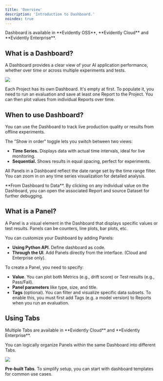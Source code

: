 ```yaml
---
title: 'Overview'
description: 'Introduction to Dashboard.'
noindex: true
---
```


<Check>
  Dashboard is available in **Evidently OSS**, **Evidently Cloud** and **Evidently Enterprise**.
</Check>

## What is a Dashboard?

A Dashboard provides a clear view of your AI application performance, whether over time or across multiple experiments and tests.

![](/images/dashboard_llm_light.png)

Each Project has its own Dashboard. It's empty at first. To populate it, you need to run an evaluation and save at least one Report to the Project. You can then plot values from individual Reports over time.

## When to use Dashboard?

You can use the Dashboard to track live production quality or results from offline experiments.

The "Show in order" toggle lets you switch between two views:

* **Time Series.** Displays data with actual time intervals, ideal for live monitoring.
* **Sequential.** Shows results in equal spacing, perfect for experiments.

All Panels in a Dashboard reflect the date range set by the time range filter. You can zoom in on any time series visualization for detailed analysis.

<Tip>
  **From Dashboard to Data**. By clicking on any individual value on the Dashboard, you can open the associated Report and source Dataset for further debugging.
</Tip>

## What is a Panel?

A Panel is a visual element in the Dashboard that displays specific values or test results. Panels can be counters, line plots, bar plots, etc.

You can customize your Dashboard by adding Panels:

* **Using Python API**. Define dashboard as code.
* **Through the UI**. Add Panels directly from the interface. (Cloud and Enterprise only).

To create a Panel, you need to specify:

* **Value**. You can plot both Metrics (e.g., drift score) or Test results (e.g., Pass/Fail).
* **Panel parameters** like type, size, and title.
* **Tags** (optional). You can filter and visualize specific data subsets. To enable this, you must first add Tags (e.g. a model version) to Reports when you run an evaluation.

## Using Tabs

<Check>
  Multiple Tabs are available in **Evidently Cloud** and **Evidently Enterprise**.
</Check>

You can logically organize Panels within the same Dashboard into different Tabs.

![](/images/dashboard_llm_tabs.gif)

**Pre-built Tabs**. To simplify setup, you can start with dashboard templates for common use cases.